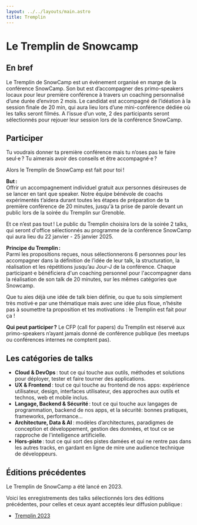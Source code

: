 ```yaml
---
layout: ../../layouts/main.astro
title: Tremplin
---
```


# Le Tremplin de Snowcamp

## En bref

Le Tremplin de SnowCamp est un événement organisé en marge de la conférence SnowCamp.
Son but est d’accompagner des primo-speakers locaux pour leur première conférence à travers un coaching personnalisé d’une durée d’environ 2 mois.
Le candidat est accompagné de l’idéation à la session finale de 20 min, qui aura lieu lors d’une mini-conférence dédiée où les talks seront filmés.
A l’issue d’un vote, 2 des participants seront sélectionnés pour rejouer leur session lors de la conférence SnowCamp.

## Participer

Tu voudrais donner ta première conférence mais tu n’oses pas le faire seul·e ?
Tu aimerais avoir des conseils et être accompagné·e ?

Alors le Tremplin de SnowCamp est fait pour toi !

**But :**<br/>
Offrir un accompagnement individuel gratuit aux personnes désireuses de se lancer en tant que speaker. Notre équipe bénévole de coachs expérimentés t’aidera durant toutes les étapes de préparation de ta première conférence de 20 minutes, jusqu'à ta prise de parole devant un public lors de la soirée du Tremplin sur Grenoble.

Et ce n’est pas tout ! Le public du Tremplin choisira lors de la soirée 2 talks, qui seront d'office sélectionnés au programme de la conférence SnowCamp qui aura lieu du 22 janvier - 25 janvier 2025.

**Principe du Tremplin :**<br/>
Parmi les propositions reçues, nous sélectionnerons 6 personnes pour les accompagner dans la définition de l’idée de leur talk, la structuration, la réalisation et les répétitions jusqu’au Jour-J de la conférence. Chaque participant⋅e bénéficiera d'un coaching personnel pour l'accompagner dans la réalisation de son talk de 20 minutes, sur les mêmes catégories que Snowcamp.

Que tu aies déjà une idée de talk bien définie, ou que tu sois simplement très motivé·e par une thématique mais avec une idée plus floue, n’hésite pas à soumettre ta proposition et tes motivations : le Tremplin est fait pour ça !

**Qui peut participer ?**
Le CFP (call for papers) du Tremplin est réservé aux primo-speakers n’ayant jamais donné de conférence publique (les meetups ou conférences internes ne comptent pas).

## Les catégories de talks

- **Cloud & DevOps** : tout ce qui touche aux outils, méthodes et solutions pour déployer, tester et faire tourner des applications.
- **UX & Frontend** : tout ce qui touche au frontend de nos apps: expérience utilisateur, design, interfaces utilisateur, des approches aux outils et technos, web et mobile inclus.
- **Langage, Backend & Sécurité** : tout ce qui touche aux langages de programmation, backend de nos apps, et la sécurité: bonnes pratiques, frameworks, performance...
- **Architecture, Data & AI** : modèles d’architectures, paradigmes de conception et développement, gestion des données, et tout ce se rapproche de l'intelligence artificielle.
- **Hors-piste** : tout ce qui sort des pistes damées et qui ne rentre pas dans les autres tracks, en gardant en ligne de mire une audience technique de développeurs.

## Éditions précédentes

Le Tremplin de SnowCamp a été lancé en 2023.


<div>
<Polaroid img="img/tremplin/tremplin_2023.jpg" title="Participants & coaches de l'édition 2023" side="right"/>

Voici les enregistrements des talks sélectionnés lors des éditions précédentes, pour celles et ceux ayant acceptés leur diffusion publique :

- [Tremplin 2023](https://www.youtube.com/playlist?list=PLIYXcdwc2smE6928CjtzrqCI-sqNZBNDy)
</div>
